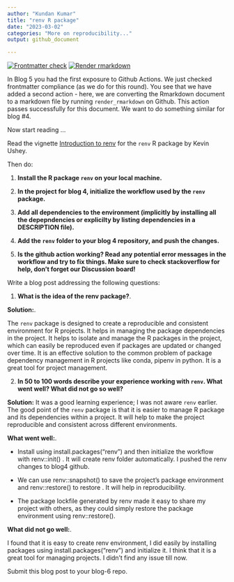 ```yaml
---
author: "Kundan Kumar"
title: "renv R package"
date: "2023-03-02"
categories: "More on reproducibility..."
output: github_document

---
```


<!-- README.md is generated from README.Rmd. Please edit that file -->
<!-- badges: start -->

[![Frontmatter check](../../actions/workflows/check-yaml.yaml/badge.svg)](../../actions/workflows/check-yaml.yaml)
[![Render rmarkdown](../../actions/workflows/render-rmarkdown.yaml/badge.svg)](../../actions/workflows/render-rmarkdown.yaml)
<!-- badges: end -->

In Blog 5 you had the first exposure to Github Actions. 
We just checked frontmatter compliance (as we do for this round).
You see that we have added a second action - here, we are converting the Rmarkdown document to a markdown file by running `render_rmarkdown` on Github. This action passes successfully for this document. We want to do something similar for blog #4.


Now start reading ...


Read the vignette [Introduction to renv](https://rstudio.github.io/renv/articles/renv.html) for the `renv` R package by Kevin Ushey.

Then do:

1. **Install the R package `renv` on your local machine.**

2. **In the project for blog 4, initialize the workflow used by the `renv` package.**

3. **Add all dependencies to the environment (implicitly by installing all the depepndencies or explicilty by listing dependencies in a DESCRIPTION file).**

4. **Add the `renv` folder to your blog 4 repository, and push the changes.**

5. **Is the github action working? Read any potential error messages in the workflow and try to fix things. Make sure to check stackoverflow for help, don't forget our Discussion board!**


Write a blog post addressing the following questions: 

1. **What is the idea of the renv package?**. 

**Solution:**. 

The `renv` package is designed to create a reproducible and consistent environment for R projects. It helps in managing the package dependencies in the project. It helps to isolate and manage the R packages in the project, which can easily be reproduced even if packages are updated or changed over time. It is an effective solution to the common problem of package dependency management in R projects like conda, pipenv in python. It is a great tool for project management.


2. **In 50 to 100 words describe your experience working with `renv`. What went well? What did not go so well?**
 
 **Solution:**
It was a good learning experience; I was not aware `renv` earlier. The good point of the `renv` package is that it is easier to manage R package and its dependencies within a project. It will help to make the project reproducible and consistent across different environments.

**What went well:**. 

- Install using install.packages("renv") and then initialize the workflow with renv::init() . It will create renv folder automatically. I pushed the renv changes to blog4 github.

- We can use renv::snapshot() to save the project's package environment and renv::restore() to restore . It will help in reproducibility.  

- The package lockfile generated by renv made it easy to share my project with others, as they could simply restore the package environment using renv::restore().

**What did not go well:**. 

I  found that it is easy to create renv environment, I did easily by installing packages using install.packages("renv") and initialize it. I think that it is a great tool for managing projects. I didn't find any issue till now.

Submit this blog post to your blog-6 repo. 

